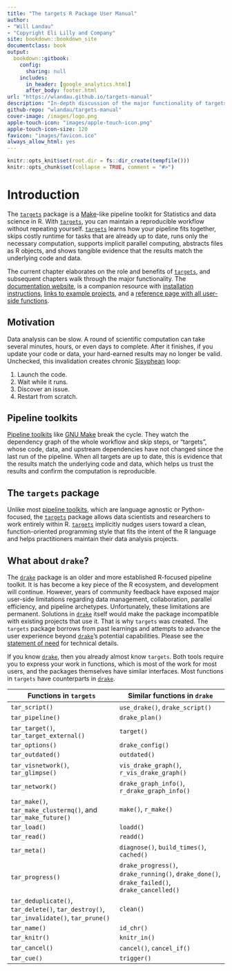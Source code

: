 ```yaml
---
title: "The targets R Package User Manual"
author:
- "Will Landau"
- "Copyright Eli Lilly and Company"
site: bookdown::bookdown_site
documentclass: book
output:
  bookdown::gitbook:
    config:
      sharing: null
    includes:
      in_header: [google_analytics.html]
      after_body: footer.html
url: "https://wlandau.github.io/targets-manual"
description: "In-depth discussion of the major functionality of targets."
github-repo: "wlandau/targets-manual"
cover-image: /images/logo.png
apple-touch-icon: "images/apple-touch-icon.png"
apple-touch-icon-size: 120
favicon: "images/favicon.ico"
always_allow_html: yes
---
```


```r
knitr::opts_knit$set(root.dir = fs::dir_create(tempfile()))
knitr::opts_chunk$set(collapse = TRUE, comment = "#>")
```

# Introduction {#intro}


The [`targets`](https://github.com/wlandau/targets) package is a [Make](https://www.gnu.org/software/make/)-like pipeline toolkit for Statistics and data science in R. With [`targets`](https://github.com/wlandau/targets), you can maintain a reproducible workflow without repeating yourself. [`targets`](https://github.com/wlandau/targets) learns how your pipeline fits together, skips costly runtime for tasks that are already up to date, runs only the necessary computation, supports implicit parallel computing, abstracts files as R objects, and shows tangible evidence that the results match the underlying code and data.

The current chapter elaborates on the role and benefits of [`targets`](https://github.com/wlandau/targets), and subsequent chapters walk through the major functionality. The [documentation website](https://wlandau.github.io/targets/index.html), is a companion resource with [installation instructions](https://wlandau.github.io/targets/index.html#installation), [links to example projects](https://wlandau.github.io/targets/index.html#examples), and a [reference page with all user-side functions](https://wlandau.github.io/targets/reference/index.html). 

## Motivation

Data analysis can be slow. A round of scientific computation can take several minutes, hours, or even days to complete. After it finishes, if you update your code or data, your hard-earned results may no longer be valid. Unchecked, this invalidation creates chronic [Sisyphean](https://en.wikipedia.org/wiki/Sisyphus) loop:

1. Launch the code.
2. Wait while it runs.
3. Discover an issue.
4. Restart from scratch.

## Pipeline toolkits

[Pipeline toolkits](https://github.com/pditommaso/awesome-pipeline) like [GNU Make](https://www.gnu.org/software/make/) break the cycle. They watch the dependency graph of the whole workflow and skip steps, or "targets", whose code, data, and upstream dependencies have not changed since the last run of the pipeline. When all targets are up to date, this is evidence that the results match the underlying code and data, which helps us trust the results and confirm the computation is reproducible.

## The `targets` package

Unlike most [pipeline toolkits](https://github.com/pditommaso/awesome-pipeline), which are language agnostic or Python-focused, the [`targets`](https://github.com/wlandau/targets) package allows data scientists and researchers to work entirely within R. [`targets`](https://github.com/wlandau/targets) implicitly nudges users toward a clean, function-oriented programming style that fits the intent of the R language and helps practitioners maintain their data analysis projects.

## What about `drake`?

The [`drake`](https://github.com/ropensci/drake) package is an older and
more established R-focused pipeline toolkit. It is has become a key
piece of the R ecosystem, and development will continue. However, years
of community feedback have exposed major user-side limitations regarding
data management, collaboration, parallel efficiency, and pipeline
archetypes. Unfortunately, these limitations are permanent. Solutions in
[`drake`](https://github.com/ropensci/drake) itself would make the
package incompatible with existing projects that use it. That is why
`targets` was created. The `targets` package borrows from past learnings
and attempts to advance the user experience beyond
[`drake`](https://github.com/ropensci/drake)’s potential capabilities.
Please see the [statement of
need](https://wlandau.github.io/targets/articles/need.html) for technical details.

If you know [`drake`](https://github.com/ropensci/drake), then you already almost know `targets`. Both tools require you to express your work in functions, which is most of the work for most users, and the packages themselves have similar interfaces. Most functions in `targets` have counterparts in [`drake`](https://github.com/ropensci/drake).

Functions in `targets`| Similar functions in `drake`
---|---
`tar_script()` | `use_drake()`, `drake_script()`
`tar_pipeline()` | `drake_plan()`
`tar_target()`, `tar_target_external()` | `target()`
`tar_options()` | `drake_config()`
`tar_outdated()` | `outdated()`
`tar_visnetwork()`, `tar_glimpse()` | `vis_drake_graph()`, `r_vis_drake_graph()` 
`tar_network()` | `drake_graph_info()`, `r_drake_graph_info()`
`tar_make()`, `tar_make_clustermq()`, and `tar_make_future()` | `make()`, `r_make()`
`tar_load()` | `loadd()`
`tar_read()` | `readd()`
`tar_meta()` | `diagnose()`, `build_times()`, `cached()`
`tar_progress()` | `drake_progress()`, `drake_running()`, `drake_done()`, `drake_failed()`, `drake_cancelled()`
`tar_deduplicate()`, `tar_delete()`, `tar_destroy()`, `tar_invalidate()`, `tar_prune()` | `clean()`
`tar_name()` | `id_chr()`
`tar_knitr()` | `knitr_in()`
`tar_cancel()` | `cancel()`, `cancel_if()`
`tar_cue()` | `trigger()`

